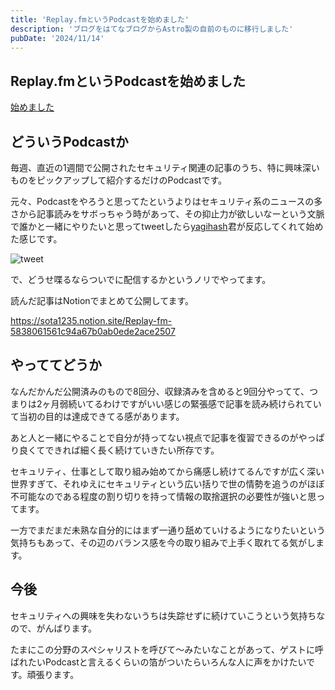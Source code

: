 ```yaml
---
title: 'Replay.fmというPodcastを始めました'
description: 'ブログをはてなブログからAstro製の自前のものに移行しました'
pubDate: '2024/11/14'
---
```


## Replay.fmというPodcastを始めました

[始めました](https://creators.spotify.com/pod/show/replyfm/)

## どういうPodcastか

毎週、直近の1週間で公開されたセキュリティ関連の記事のうち、特に興味深いものをピックアップして紹介するだけのPodcastです。

元々、Podcastをやろうと思ってたというよりはセキュリティ系のニュースの多さから記事読みをサボっちゃう時があって、その抑止力が欲しいなーという文脈で誰かと一緒にやりたいと思ってtweetしたら[yagihash](https://x.com/yagihashoo)君が反応してくれて始めた感じです。

![tweet](/images/blog/about-replay-fm/tweet_capture.png)

で、どうせ喋るならついでに配信するかというノリでやってます。

読んだ記事はNotionでまとめて公開してます。

https://sota1235.notion.site/Replay-fm-5838061561c94a67b0ab0ede2ace2507

## やっててどうか

なんだかんだ公開済みのもので8回分、収録済みを含めると9回分やってて、つまりは2ヶ月弱続いてるわけですがいい感じの緊張感で記事を読み続けられていて当初の目的は達成できてる感があります。

あと人と一緒にやることで自分が持ってない視点で記事を復習できるのがやっぱり良くてできれば細く長く続けていきたい所存です。

セキュリティ、仕事として取り組み始めてから痛感し続けてるんですが広く深い世界すぎて、それゆえにセキュリティという広い括りで世の情勢を追うのがほぼ不可能なのである程度の割り切りを持って情報の取捨選択の必要性が強いと思ってます。

一方でまだまだ未熟な自分的にはまず一通り舐めていけるようになりたいという気持ちもあって、その辺のバランス感を今の取り組みで上手く取れてる気がします。

## 今後

セキュリティへの興味を失わないうちは失踪せずに続けていこうという気持ちなので、がんばります。

たまにこの分野のスペシャリストを呼びて〜みたいなことがあって、ゲストに呼ばれたいPodcastと言えるくらいの箔がついたらいろんな人に声をかけたいです。頑張ります。
